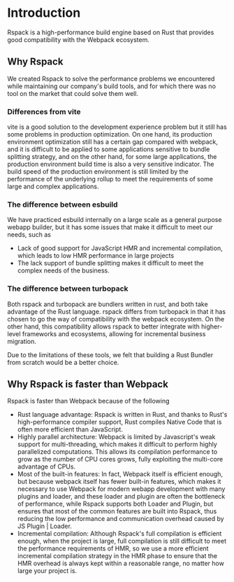 # Introduction

Rspack is a high-performance build engine based on Rust that provides good compatibility with the Webpack ecosystem.

## Why Rspack

We created Rspack to solve the performance problems we encountered while maintaining our company's build tools, and for which there was no tool on the market that could solve them well.

### Differences from vite

vite is a good solution to the development experience problem but it still has some problems in production optimization.
On one hand, its production environment optimization still has a certain gap compared with webpack, and it is difficult to be applied to some applications sensitive to bundle splitting strategy, and on the other hand, for some large applications, the production environment build time is also a very sensitive indicator. The build speed of the production environment is still limited by the performance of the underlying rollup to meet the requirements of some large and complex applications.

### The difference between esbuild

We have practiced esbuild internally on a large scale as a general purpose webapp builder, but it has some issues that make it difficult to meet our needs, such as

- Lack of good support for JavaScript HMR and incremental compilation, which leads to low HMR performance in large projects
- The lack support of bundle splitting makes it difficult to meet the complex needs of the business.

### The difference between turbopack

Both rspack and turbopack are bundlers written in rust, and both take advantage of the Rust language. rspack differs from turbopack in that it has chosen to go the way of compatibility with the webpack ecosystem. On the other hand, this compatibility allows rspack to better integrate with higher-level frameworks and ecosystems, allowing for incremental business migration.

Due to the limitations of these tools, we felt that building a Rust Bundler from scratch would be a better choice.

## Why Rspack is faster than Webpack

Rspack is faster than Webpack because of the following

- Rust language advantage: Rspack is written in Rust, and thanks to Rust's high-performance compiler support, Rust compiles Native Code that is often more efficient than JavaScript.
- Highly parallel architecture: Webpack is limited by Javascript's weak support for multi-threading, which makes it difficult to perform highly parallelized computations. This allows its compilation performance to grow as the number of CPU cores grows, fully exploiting the multi-core advantage of CPUs.
- Most of the built-in features: In fact, Webpack itself is efficient enough, but because webpack itself has fewer built-in features, which makes it necessary to use Webpack for modern webapp development with many plugins and loader, and these loader and plugin are often the bottleneck of performance, while Rspack supports both Loader and Plugin, but ensures that most of the common features are built into Rspack, thus reducing the low performance and communication overhead caused by JS Plugin | Loader.
- Incremental compilation: Although Rspack's full compilation is efficient enough, when the project is large, full compilation is still difficult to meet the performance requirements of HMR, so we use a more efficient incremental compilation strategy in the HMR phase to ensure that the HMR overhead is always kept within a reasonable range, no matter how large your project is.
